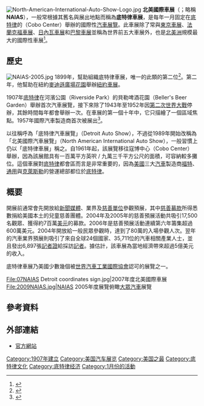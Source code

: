 [[File:North-American-International-Auto-Show-Logo.jpg|thumb]]
'''北美國際車展'''（{{lang-en|'''North American International Auto Show'''}}；略稱'''NAIAS'''），一般常根據其舊名與展出地點而稱為'''底特律車展'''，是每年一月固定在[[底特律|底特律]]的{{link-en|寇博中心|Cobo Center}}（Cobo Center）舉辦的國際性[[汽車展覽|汽車展覽]]。此車展除了常與[[東京車展|東京車展]]、[[法蘭克福車展|法蘭克福車展]]、[[日內瓦車展|日內瓦車展]]和[[巴黎車展|巴黎車展]]並稱為世界前五大車展外，也是[[北美洲|北美洲]]規模最大的國際性車展<ref>{{cite web|url=http://naias.mediaroom.com/index.php?s=43&item=362 |title=NAIAS Hosts Chinese Automakers Again in 2009 - Nov 11, 2008 |publisher=Naias.mediaroom.com |date= |accessdate=2010-02-12 |deadurl=yes |archiveurl=https://web.archive.org/web/20090323060107/http://naias.mediaroom.com/index.php?s=43&item=362 |archivedate=2009-03-23}}</ref>。

==  歷史 ==
[[Image:NAIAS-2005.jpg|thumb]]
1899年，{{le|威廉 E. 梅茨格|William E. Metzger}}幫助組織底特律車展，唯一的此類的第二位<ref name="emf">{{cite book|title=The E-M-F Company: The Story of Automotive Pioneers Barney Everitt, William Metzger, and Walter Flanders |first=Anthony J. |last=Yanik |publisher=Society of Automotive Engineers, SAE |year=2001 |isbn= 9780768007169}}</ref>。第二年，他幫助在紐約[[麥迪遜廣場花園|麥迪遜廣場花園]]舉辦[[纽约国际车展|紐約車展]]。

1907年[[底特律|底特律]]在河濱公園（{{en}}Riverside Park）的貝勒啤酒花園（Beller's Beer Garden）舉辦首次汽車展覽，接下來除了1943年至1952年因[[第二次世界大戰|第二次世界大戰]]停辦，其餘時間每年都會舉辦一次。在車展的第一個十年中，它只描繪了一個區域焦點。1957年國際汽車製造商首次被展出<ref>{{cite journal|title=Wheels Up |journal=AAA Living |volume=97 |issue= 1 |date=January 2015}}</ref>。

以往稱呼為「底特律汽車展覽」（Detroit Auto Show），不過從1989年開始改稱為「北美國際汽車展覽」（North American International Auto Show），一般習慣上仍以「底特律車展」稱之。自1961年起，該展覽移往寇博中心（Cobo Center）舉辦，因為該展館具有一百萬平方英呎 / 九萬三千平方公尺的面積，可容納較多攤位。這個車展對[[底特律|底特律]]都會區而言是非常重要的，因為[[美國|美國]]三大[[汽車|汽車]]製造商[[福特|福特]]、[[通用|通用]]與[[克萊斯勒|克萊斯勒]]的營運總部都位於[[底特律|底特律]]。

== 概要 ==
開展前通常會先開放給[[传播媒体|新聞媒體]]、業界及[[慈善组织|慈善單位]]參觀預展，其中[[慈善|慈善]][[贊助|募款]]所得悉數捐給美國本土的兒童慈善團體。2004年及2005年的慈善預展活動共吸引17,500名觀眾、獲得約7百萬[[美元|美元]]的募款。2006年是慈善預展活動連續第六年籌集超過600萬美元。2004年開放給一般民眾參觀時，達到了80萬的入場參觀人次。翌年的汽車業界預展則吸引了來自全球24個國家、35,711位的汽車相關產業人士，並且發出6,897張[[記者證|記者證]]給採訪[[記者|記者]]。據估計，該車展為當地經濟帶來超過5億美元的收入。

底特律車展乃美國少數幾個被[[世界汽車工業國際協會|世界汽車工業國際協會]]認可的展覽之一。

<gallery widths="200">
File:07NAIAS Detroit coordinates sign.jpg|2007年度北美國際車展
File:2009NAIAS.jpg|NAIAS 2005年度展覽俯瞰[[大眾汽車|大眾汽車]]展覽
</gallery>

== 參考資料 ==
{{reflist}}

== 外部連結 ==
{{commons category|North American International Auto Show}}
* [http://www.naias.com/ 官方網站] {{Wayback|url=http://www.naias.com/ |date=20200923171015 }}
<!-- Please do NOT add links to sites with coverage or photos from the auto show.  Links to sites with current event coverage amounts to advertising.  Add news highlights about the cars themselves into the cars' Wikipedia articles, with references. -->

{{世界知名汽车展览}}

{{coord missing|Michigan}}

[[Category:1907年建立|Category:1907年建立]]
[[Category:美国汽车展览|Category:美国汽车展览]]
[[Category:美国之最|Category:美国之最]]
[[Category:底特律文化|Category:底特律文化]]
[[Category:底特律经济|Category:底特律经济]]
[[Category:1月份的活動|Category:1月份的活動]]